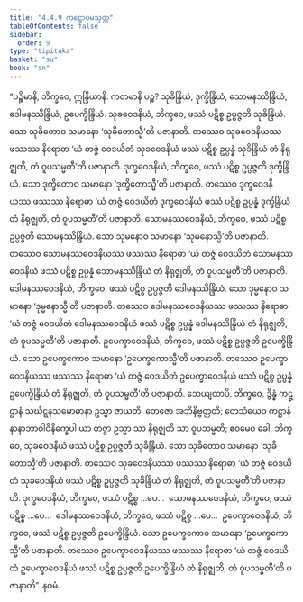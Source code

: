 ```yaml
---
title: "4.4.9 ကဋ္ဌောပမသုတ္တ"
tableOfContents: false
sidebar:
  order: 9
type: "tipitaka"
basket: "su"
book: "sn"
---
```



<DynamicBreadcrumb />

<Division number="509" book="sn" e="ch" v="18" p="354">

<Paragraph number="1120" book="sn">
“ပဉ္စိမာနိ, ဘိက္ခဝေ, ဣန္ဒြိယာနိ. ကတမာနိ ပဉ္စ? သုခိန္ဒြိယံ, ဒုက္ခိန္ဒြိယံ, သောမနဿိန္ဒြိယံ, ဒေါမနဿိန္ဒြိယံ, ဥပေက္ခိန္ဒြိယံ. သုခဝေဒနိယံ, ဘိက္ခဝေ, ဖဿံ ပဋိစ္စ ဥပ္ပဇ္ဇတိ သုခိန္ဒြိယံ. သော သုခိတောဝ သမာနော ‘သုခိတောသ္မီ’တိ ပဇာနာတိ. တဿေဝ သုခဝေဒနိယဿ ဖဿဿ နိရောဓာ ‘ယံ တဇ္ဇံ ဝေဒယိတံ သုခဝေဒနိယံ ဖဿံ ပဋိစ္စ ဥပ္ပန္နံ သုခိန္ဒြိယံ တံ နိရုဇ္ဈတိ, တံ ဝူပသမ္မတီ’တိ ပဇာနာတိ.
</Paragraph>

<Paragraph number="1121" book="sn">
ဒုက္ခဝေဒနိယံ, ဘိက္ခဝေ, ဖဿံ ပဋိစ္စ ဥပ္ပဇ္ဇတိ ဒုက္ခိန္ဒြိယံ. သော ဒုက္ခိတောဝ သမာနော ‘ဒုက္ခိတောသ္မီ’တိ ပဇာနာတိ. တဿေဝ ဒုက္ခဝေဒနိယဿ ဖဿဿ နိရောဓာ ‘ယံ တဇ္ဇံ ဝေဒယိတံ ဒုက္ခဝေဒနိယံ ဖဿံ ပဋိစ္စ ဥပ္ပန္နံ ဒုက္ခိန္ဒြိယံ တံ နိရုဇ္ဈတိ, တံ ဝူပသမ္မတီ’တိ ပဇာနာတိ.
</Paragraph>

<Paragraph number="1122" book="sn">
သောမနဿဝေဒနိယံ, ဘိက္ခဝေ, ဖဿံ ပဋိစ္စ ဥပ္ပဇ္ဇတိ သောမနဿိန္ဒြိယံ. သော သုမနောဝ သမာနော ‘သုမနောသ္မီ’တိ ပဇာနာတိ. တဿေဝ သောမနဿဝေဒနိယဿ ဖဿဿ နိရောဓာ ‘ယံ တဇ္ဇံ ဝေဒယိတံ သောမနဿဝေဒနိယံ ဖဿံ ပဋိစ္စ ဥပ္ပန္နံ သောမနဿိန္ဒြိယံ တံ နိရုဇ္ဈတိ, တံ ဝူပသမ္မတီ’တိ ပဇာနာတိ.
</Paragraph>

<Paragraph number="1123" book="sn">
ဒေါမနဿဝေဒနိယံ, ဘိက္ခဝေ, ဖဿံ ပဋိစ္စ ဥပ္ပဇ္ဇတိ ဒေါမနဿိန္ဒြိယံ. သော ဒုမ္မနောဝ သမာနော ‘ဒုမ္မနောသ္မီ’တိ ပဇာနာတိ. တဿေဝ ဒေါမနဿဝေဒနိယဿ ဖဿဿ နိရောဓာ ‘ယံ တဇ္ဇံ ဝေဒယိတံ ဒေါမနဿဝေဒနိယံ ဖဿံ ပဋိစ္စ ဥပ္ပန္နံ ဒေါမနဿိန္ဒြိယံ တံ နိရုဇ္ဈတိ, တံ ဝူပသမ္မတီ’တိ ပဇာနာတိ.
</Paragraph>

<Paragraph number="1124" book="sn">
ဥပေက္ခာဝေဒနိယံ, ဘိက္ခဝေ, ဖဿံ ပဋိစ္စ ဥပ္ပဇ္ဇတိ ဥပေက္ခိန္ဒြိယံ. သော ဥပေက္ခကောဝ သမာနော ‘ဥပေက္ခကောသ္မီ’တိ ပဇာနာတိ. တဿေဝ ဥပေက္ခာဝေဒနိယဿ ဖဿဿ နိရောဓာ ‘ယံ တဇ္ဇံ ဝေဒယိတံ ဥပေက္ခာဝေဒနိယံ ဖဿံ ပဋိစ္စ ဥပ္ပန္နံ ဥပေက္ခိန္ဒြိယံ တံ နိရုဇ္ဈတိ, တံ ဝူပသမ္မတီ’တိ ပဇာနာတိ.
</Paragraph>

<Paragraph number="1125" book="sn">
သေယျထာပိ, ဘိက္ခဝေ, ဒွိန္နံ ကဋ္ဌာနံ သင်္ဃဋ္ဋနသမောဓာနာ ဥသ္မာ ဇာယတိ, တေဇော အဘိနိဗ္ဗတ္တတိ; တေသံယေဝ ကဋ္ဌာနံ နာနာဘာဝါဝိနိက္ခေပါ ယာ တဇ္ဇာ ဥသ္မာ သာ နိရုဇ္ဈတိ သာ ဝူပသမ္မတိ; ဧဝမေဝ ခေါ, ဘိက္ခဝေ, သုခဝေဒနိယံ ဖဿံ ပဋိစ္စ ဥပ္ပဇ္ဇတိ သုခိန္ဒြိယံ. သော သုခိတောဝ သမာနော ‘သုခိတောသ္မီ’တိ ပဇာနာတိ. တဿေဝ သုခဝေဒနိယဿ ဖဿဿ နိရောဓာ ‘ယံ တဇ္ဇံ ဝေဒယိတံ သုခဝေဒနိယံ ဖဿံ ပဋိစ္စ ဥပ္ပဇ္ဇတိ သုခိန္ဒြိယံ တံ နိရုဇ္ဈတိ, တံ ဝူပသမ္မတီ’တိ ပဇာနာတိ.
</Paragraph>

<Paragraph number="1126" book="sn">
ဒုက္ခဝေဒနိယံ, ဘိက္ခဝေ, ဖဿံ ပဋိစ္စ …ပေ…  သောမနဿဝေဒနိယံ, ဘိက္ခဝေ, ဖဿံ ပဋိစ္စ …ပေ…  ဒေါမနဿဝေဒနိယံ, ဘိက္ခဝေ, ဖဿံ ပဋိစ္စ …ပေ…  ဥပေက္ခာဝေဒနိယံ, ဘိက္ခဝေ, ဖဿံ ပဋိစ္စ ဥပ္ပဇ္ဇတိ ဥပေက္ခိန္ဒြိယံ. သော ဥပေက္ခကောဝ သမာနော ‘ဥပေက္ခကောသ္မီ’တိ ပဇာနာတိ. တဿေဝ ဥပေက္ခာဝေဒနိယဿ ဖဿဿ နိရောဓာ ‘ယံ တဇ္ဇံ ဝေဒယိတံ ဥပေက္ခာဝေဒနိယံ ဖဿံ ပဋိစ္စ ဥပ္ပဇ္ဇတိ ဥပေက္ခိန္ဒြိယံ တံ နိရုဇ္ဈတိ, တံ ဝူပသမ္မတီ’တိ ပဇာနာတိ”.

</Paragraph>
</Division>

<Paragraph number="1127" type="center" book="sn">
နဝမံ.
</Paragraph>